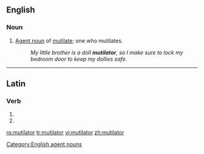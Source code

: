 ==English==

===Noun===
{{en-noun}}

# [[agent noun|Agent noun]] of [[mutilate]]; one who mutilates.
#: ''My little brother is a doll '''mutilator''', so I make sure to lock my bedroom door to keep my dollies safe.''

[[Category:English agent nouns]]

----

==Latin==

===Verb===
{{la-verb-form|mutilātor}}

# {{conjugation of|mutilō||2|s|futr|pasv|impr|lang=la}}
# {{conjugation of|mutilō||3|s|futr|pasv|impr|lang=la}}

[[ro:mutilator]]
[[tr:mutilator]]
[[vi:mutilator]]
[[zh:mutilator]]